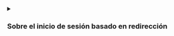 <details>
<summary>

### Sobre el inicio de sesión basado en redirección

</summary>

1. Este proceso de autenticación sigue el protocolo [OpenID Connect (OIDC)](https://openid.net/specs/openid-connect-core-1_0.html), y Logto aplica medidas de seguridad estrictas para proteger el inicio de sesión del usuario.
2. Si tienes múltiples aplicaciones, puedes usar el mismo proveedor de identidad (Logto). Una vez que el usuario inicia sesión en una aplicación, Logto completará automáticamente el proceso de inicio de sesión cuando el usuario acceda a otra aplicación.

Para aprender más sobre la lógica y los beneficios del inicio de sesión basado en redirección, consulta [Experiencia de inicio de sesión de Logto explicada](/concepts/sign-in-experience).

</details>

